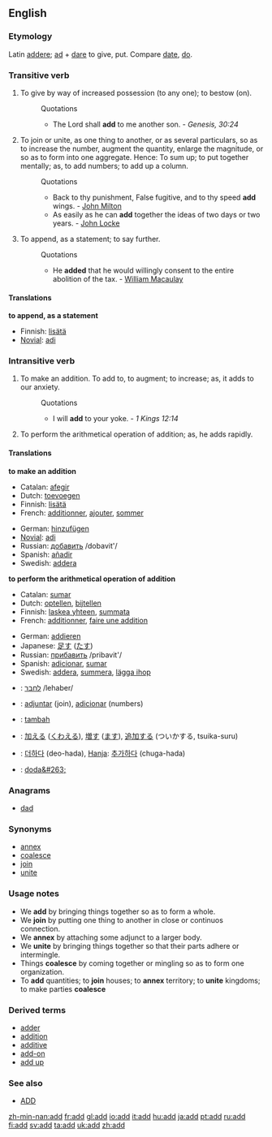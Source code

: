 ==English==

===Etymology===
Latin [[addere]]; [[ad]] + [[dare]] to give, put. Compare [[date]], [[do]].

===Transitive verb===
{{en-infl-reg-consonant|add||}}

# To give by way of increased possession (to any one); to bestow (on).
#:Quotations
#:*The Lord shall '''add''' to me another son. - ''Genesis, 30:24''
# To join or unite, as one thing to another, or as several particulars, so as to increase the number, augment the quantity, enlarge the magnitude, or so as to form into one aggregate. Hence: To sum up; to put together mentally; as, to add numbers; to add up a column.
#:Quotations
#:*Back to thy punishment, False fugitive, and to thy speed '''add''' wings. - [[w:John Milton|John Milton]]
#:*As easily as he can '''add''' together the ideas of two days or two years. - [[John Locke]]
# To append, as a statement; to say further.
#:Quotations
#:*He '''added''' that he would willingly consent to the entire abolition of the tax. - [[William Macaulay]]

====Translations====
'''to append, as a statement'''
*Finnish: [[lisätä]]
*[[Novial]]: [[adi]]

===Intransitive verb===
{{en-infl-reg-consonant|add||}}

# To make an addition.  To add to, to augment; to increase; as, it adds to our anxiety. 
#:Quotations
#:*I will '''add''' to your yoke. - ''1 Kings 12:14''
# {{math}} To perform the arithmetical operation of addition; as, he adds rapidly.

====Translations====
'''to make an addition'''
{{top}}
*Catalan: [[afegir]]
*Dutch: [[toevoegen]]
*Finnish: [[lisätä]]
*French: [[additionner]], [[ajouter]], [[sommer]]
{{mid}}
*German: [[hinzufügen]]
*[[Novial]]: [[adi]]
*Russian: [[:ru:добавить|добавить]] /dobavit'/
*Spanish: [[añadir]]
*Swedish: [[addera]]
{{bottom}}

'''to perform the arithmetical operation of addition'''
{{top}}
*Catalan: [[sumar]]
*Dutch: [[optellen]], [[bijtellen]]
*Finnish: [[laskea yhteen]], [[summata]]
*French: [[additionner]], [[faire une addition]] 
{{mid}}
*German: [[addieren]]
*Japanese: [[足す]] ([[たす]])
*Russian: [[:ru:прибавить|прибавить]] /pribavit'/ 
*Spanish: [[adicionar]], [[sumar]]
*Swedish: [[addera]], [[summera]], [[lägga ihop]]
{{bottom}}

{{checktrans}}
*{{ttbc|Hebrew}}: [[:he:לחבר|לחבר]] /lehaber/
*{{ttbc|Ido}}: [[adjuntar]] (join), [[adicionar]] (numbers)
*{{ttbc|Indonesian}}: [[tambah]]
*{{ttbc|Japanese}}: [[加える]] ([[くわえる]]), [[増す]] ([[ます]]), [[追加]]する (ついかする, tsuika-suru)
*{{ttbc|Korean}}: [[더하다]] (deo-hada), [[Hanja]]: [[추가하다]] (chuga-hada)
*{{ttbc|Polish}}: [[doda&#263;]]

===Anagrams===
*[[dad]]

===Synonyms===
*[[annex]]
*[[coalesce]]
*[[join]]
*[[unite]]

===Usage notes===
*We '''add''' by bringing things together so as to form a whole. 
*We '''join''' by putting one thing to another in close or continuos connection. 
*We '''annex''' by attaching some adjunct to a larger body. 
*We '''unite''' by bringing things together so that their parts adhere or intermingle. 
*Things '''coalesce''' by coming together or mingling so as to form one organization. 
*To '''add''' quantities; to '''join''' houses; to '''annex''' territory; to '''unite''' kingdoms; to make parties '''coalesce'''

===Derived terms===
*[[adder#Noun 2|adder]]
*[[addition]]
*[[additive]]
*[[add-on]]
*[[add up]]

===See also===
*[[ADD]]

{{webster}}

[[zh-min-nan:add]]
[[fr:add]]
[[gl:add]]
[[io:add]]
[[it:add]]
[[hu:add]]
[[ja:add]]
[[pt:add]]
[[ru:add]]
[[fi:add]]
[[sv:add]]
[[ta:add]]
[[uk:add]]
[[zh:add]]